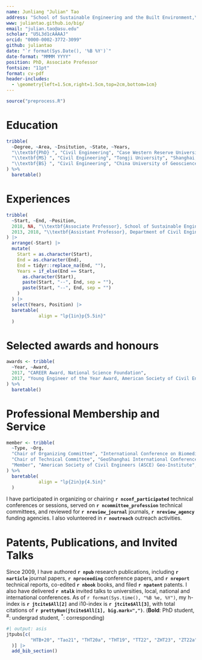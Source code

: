 ```yaml
---
name: Junliang "Julian" Tao
address: "School of Sustainable Engineering and the Built Environment,\\tabularnewline Arizona State University, AZ, 85286"
www: juliantao.github.io/big/
email: "julian.tao@asu.edu"
scholar: "U5L3d1cAAAAJ"
orcid: "0000-0002-3772-3099"
github: juliantao
date: "`r format(Sys.Date(), '%B %Y')`"
date-format: "MMMM YYYY"
position: PhD, Associate Professor
fontsize: "11pt"
format: cv-pdf
header-includes:
  - \geometry{left=1.5cm,right=1.5cm,top=2cm,bottom=1cm}
---
```


\titlespacing{\section}{0pt}{1.ex}{0.5ex}
\thispagestyle{empty}

```r
source("preprocess.R")
```

# Education 

```r
tribble(
  ~Degree, ~Area, ~Insitution, ~State, ~Years,
  "\\textbf{PhD} ", "Civil Engineering", "Case Western Reserve University", "Cleveland, US", "2013",
  "\\textbf{MS} ", "Civil Engineering", "Tongji University", "Shanghai, China", "2009",
  "\\textbf{BS} ", "Civil Engineering", "China University of Geosciences", "Wuhan, China", "2006"
) %>%
  baretable()
```

# Experiences

```r
tribble(
  ~Start, ~End, ~Position,
  2018, NA, "\\textbf{Associate Professor}, School of Sustainable Engineering and the Built Environment, Arizona State University",
  2013, 2018, "\\textbf{Assistant Professor}, Department of Civil Engineering, University of Akron"
) |>
  arrange(-Start) |>
  mutate(
    Start = as.character(Start),
    End = as.character(End),
    End = tidyr::replace_na(End, ""),
    Years = if_else(End == Start,
      as.character(Start),
      paste(Start, "--", End, sep = ""),
      paste(Start, "--", End, sep = "")
    )
  ) |>
  select(Years, Position) |>
  baretable(
            align = "lp{1in}p{5.5in}"
  )
```

# Selected awards and honours

```r
awards <- tribble(
  ~Year, ~Award,
  2017, "CAREER Award, National Science Foundation",
  2017, "Young Engineer of the Year Award, American Society of Civil Engineers, Akron Section"
) %>%
  baretable()
```

# Professional Membership and Service

```r
member <- tribble(
  ~Type, ~Org,
  "Chair of Organizing Committee", "International Conference on Biomediated and Bioinspired Geotechnics 2025",
  "Chair of Technical Committee", "GeoShanghai International Conference 2024",
  "Member", "American Society of Civil Engineers (ASCE) Geo-Institute",
) %>%
  baretable(
            align = "lp{2in}p{4.5in}"
  )
```

\vspace{0.5ex}

I have participated in organizing or chairing **`r nconf_participated`** technical conferences or sessions, served on **`r ncommittee_profession`** technical committees, and reviewed for **`r nreview_journal`** journals, **`r nreview_agency`** funding agencies. I also volunteered in **`r noutreach`** outreach activities.

# Patents, Publications, and Invited Talks

Since 2009, I have authored **`r npub`** research publications, including **`r narticle`** journal papers, **`r nproceeding`** conference papers, and **`r nreport`** technical reports, co-edited **`r nbook`** books, and filed **`r npatent`** patents.
I also have delivered **`r ntalk`** invited talks to universities, local, national and international conferences.
As of `r format(Sys.time(), "%B %e, %Y")`, my h-index is **`r jtcite$All[2]`** and i10-index is **`r jtcite$All[3]`**, with total citations of **`r prettyNum(jtcite$All[1], big.mark=",")`**. (**Bold**: PhD student, ^#^: undergrad student, ^\*^: corresponding)

```r
#| output: asis
jtpubs[c(
         "HTB+20", "Tao21", "THT20a", "THT19", "TT22", "ZHT23", "ZT22a", "TZT24", "LvT24"
  )] |>
  add_bib_section()
```
